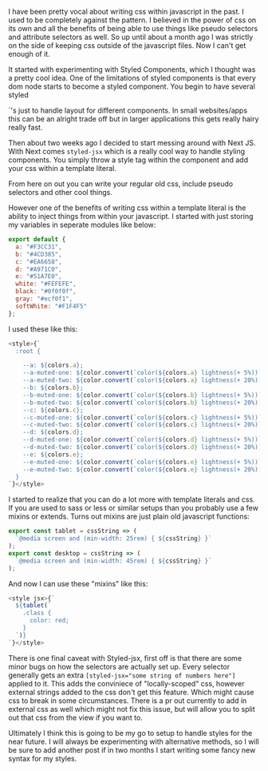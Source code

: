 I have been pretty vocal about writing css within javascript in the past. I used to be completely against 
the pattern. I believed in the power of css on its own and all the benefits of being able to use things like 
pseudo selectors and attribute selectors as well. So up until about a month ago I was strictly on the side of 
keeping css outside of the javascript files. Now I can't get enough of it.

It started with experimenting with Styled Components, which I thought was a pretty cool idea. One of the limitations 
of styled components is that every dom node starts to become a styled component. You begin to have several styled 
<div>`'s just to handle layout for different components. In small websites/apps this can be an alright trade off but 
in larger applications this gets really hairy really fast.

Then about two weeks ago I decided to start messing around with Next JS. With Next comes `styled-jsx` which is a really 
cool way to handle styling components. You simply throw a style tag within the component and add your css within a 
template literal.

From here on out you can write your regular old css, include pseudo selectors and other cool things.

However one of the benefits of writing css within a template literal is the ability to inject things from within 
your javascript. I started with just storing my variables in seperate modules like below:

```Javascript
export default {
  a: "#F3CC31",
  b: "#4CD385",
  c: "#EA6658",
  d: "#A971C0",
  e: "#51A7E0",
  white: "#FEFEFE",
  black: "#0f0f0f",
  gray: "#ecf0f1",
  softWhite: "#F1F4F5"
};
```

I used these like this:


```Javascript
<style>{`
  :root {

    --a: ${colors.a};
    --a-muted-one: ${color.convert(`color(${colors.a} lightness(+ 5%))`)};
    --a-muted-two: ${color.convert(`color(${colors.a} lightness(+ 20%))`)};
    --b: ${colors.b};
    --b-muted-one: ${color.convert(`color(${colors.b} lightness(+ 5%))`)};
    --b-muted-two: ${color.convert(`color(${colors.b} lightness(+ 20%))`)};
    --c: ${colors.c};
    --c-muted-one: ${color.convert(`color(${colors.c} lightness(+ 5%))`)};
    --c-muted-two: ${color.convert(`color(${colors.c} lightness(+ 20%))`)};
    --d: ${colors.d};
    --d-muted-one: ${color.convert(`color(${colors.d} lightness(+ 5%))`)};
    --d-muted-two: ${color.convert(`color(${colors.d} lightness(+ 20%))`)};
    --e: ${colors.e};
    --e-muted-one: ${color.convert(`color(${colors.e} lightness(+ 5%))`)};
    --e-muted-two: ${color.convert(`color(${colors.e} lightness(+ 20%))`)};
  }
`}</style>
```

I started to realize that you can do a lot more with template literals and css. If you are used to sass or less or 
similar setups than you probably use a few mixins or extends. Turns out mixins are just plain old javascript functions:

```Javascript
export const tablet = cssString => (
  `@media screen and (min-width: 25rem) { ${cssString} }`
);
export const desktop = cssString => (
  `@media screen and (min-width: 45rem) { ${cssString} }`
);
```

And now I can use these "mixins" like this:

```Javascript
<style jsx>{`
  ${tablet(`
    .class {
      color: red;
    }
  `)}
`}</style>
```

There is one final caveat with Styled-jsx, first off is that there are some minor bugs on how the selectors are actually
set up. Every selector generally gets an extra `[styled-jsx="some string of numbers here"]` applied to it. This 
adds the conviniece of "locally-scoped" css, however external strings added to the css don't get this feature.
Which might cause css to break in some circumstances. There is a pr out currently to add in external css as well 
which might not fix this issue, but will allow you to split out that css from the view if you want to.

Ultimately I think this is going to be my go to setup to handle styles for the near future. I will always be 
experimenting with alternative methods, so I will be sure to add another post if in two months I start writing some 
fancy new syntax for my styles.
